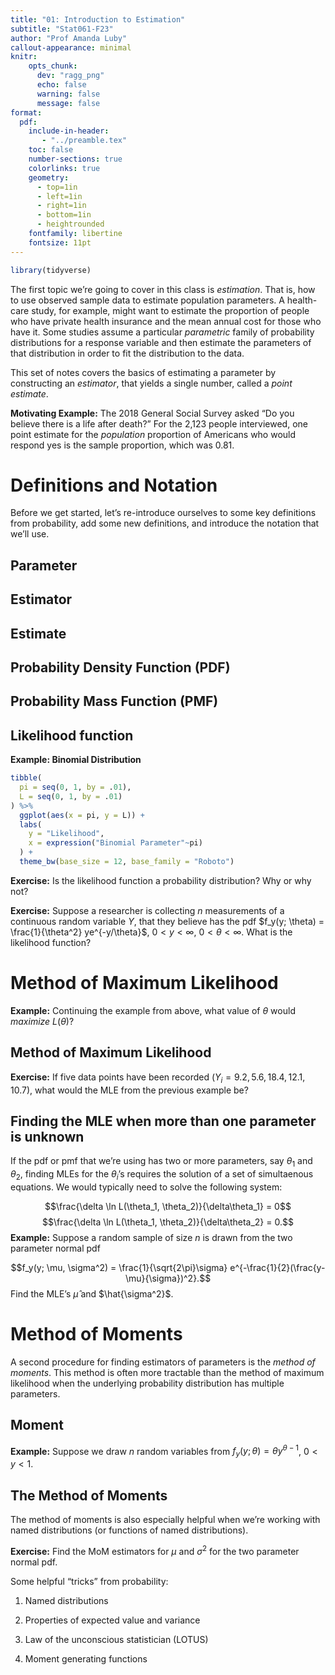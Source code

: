 ```yaml
---
title: "01: Introduction to Estimation"
subtitle: "Stat061-F23"
author: "Prof Amanda Luby"
callout-appearance: minimal
knitr:
    opts_chunk: 
      dev: "ragg_png"
      echo: false
      warning: false
      message: false
format:
  pdf:
    include-in-header: 
       - "../preamble.tex"
    toc: false
    number-sections: true
    colorlinks: true
    geometry:
      - top=1in
      - left=1in
      - right=1in
      - bottom=1in
      - heightrounded
    fontfamily: libertine
    fontsize: 11pt
---
```


```r
library(tidyverse)
```

The first topic we're going to cover in this class is *estimation*. That is, how to use observed sample data to estimate population parameters. A health-care study, for example, might want to estimate the proportion of people who have private health insurance and the mean annual cost for those who have it. Some studies assume a particular *parametric* family of probability distributions for a response variable and then estimate the parameters of that distribution in order to fit the distribution to the data.

This set of notes covers the basics of estimating a parameter by constructing an *estimator*, that yields a single number, called a *point estimate*.

**Motivating Example:** The 2018 General Social Survey asked "Do you believe there is a life after death?" For the 2,123 people interviewed, one point estimate for the *population* proportion of Americans who would respond yes is the sample proportion, which was 0.81.

\vspace{1in}

# Definitions and Notation

Before we get started, let's re-introduce ourselves to some key definitions from probability, add some new definitions, and introduce the notation that we'll use.

::: callout-note
## Parameter

\vspace{.5in}
:::

::: callout-note
## Estimator

\vspace{.5in}
:::

::: callout-note
## Estimate

\vspace{.5in}
:::

::: callout-note
## Probability Density Function (PDF)

\vspace{.5in}
:::

::: callout-note
## Probability Mass Function (PMF)

\vspace{.5in}
:::

::: callout-note
## Likelihood function

\vspace{.5in}
:::

**Example: Binomial Distribution**

\vspace{2in}

```r
tibble(
  pi = seq(0, 1, by = .01),
  L = seq(0, 1, by = .01)
) %>%
  ggplot(aes(x = pi, y = L)) + 
  labs(
    y = "Likelihood",
    x = expression("Binomial Parameter"~pi)
  ) + 
  theme_bw(base_size = 12, base_family = "Roboto")
```

\pagebreak 

**Exercise:** Is the likelihood function a probability distribution? Why or why not?

\vspace{1in}

**Exercise:** Suppose a researcher is collecting $n$ measurements of a continuous random variable $Y$, that they believe has the pdf $f_y(y; \theta) = \frac{1}{\theta^2} ye^{-y/\theta}$, $0 < y < \infty$, $0 < \theta < \infty$. What is the likelihood function? 

\vspace{2in}

# Method of Maximum Likelihood

**Example:** Continuing the example from above, what value of $\theta$ would *maximize* $L(\theta)$?

\vspace{2in}

::: callout-note
## Method of Maximum Likelihood

\vspace{1.5in}
:::

**Exercise:** If five data points have been recorded ($Y_i = 9.2, 5.6, 18.4, 12.1, 10.7$), what would the MLE from the previous example be?

\vspace{2in}

## Finding the MLE when more than one parameter is unknown

If the pdf or pmf that we're using has two or more parameters, say $\theta_1$ and $\theta_2$, finding MLEs for the $\theta_i$'s requires the solution of a set of simultaenous equations. We would typically need to solve the following system:

$$\frac{\delta \ln L(\theta_1, \theta_2)}{\delta\theta_1} = 0$$ $$\frac{\delta \ln L(\theta_1, \theta_2)}{\delta\theta_2} = 0.$$ **Example:** Suppose a random sample of size $n$ is drawn from the two parameter normal pdf

$$f_y(y; \mu, \sigma^2) = \frac{1}{\sqrt{2\pi}\sigma} e^{-\frac{1}{2}(\frac{y-\mu}{\sigma})^2}.$$ Find the MLE's $\hat{\mu}$ and $\hat{\sigma^2}$.

\vspace{5in}

# Method of Moments

A second procedure for finding estimators of parameters is the *method of moments*. This method is often more tractable than the method of maximum likelihood when the underlying probability distribution has multiple parameters.

::: callout-note
## Moment

\vspace{.5in}
:::

**Example:** Suppose we draw $n$ random variables from $f_y(y;\theta) = \theta y^{\theta-1}$, $0 < y < 1$. \vspace{2in}

::: callout-note
## The Method of Moments

\vspace{1.5in}
:::

The method of moments is also especially helpful when we're working with named distributions (or functions of named distributions). 

**Exercise:** Find the MoM estimators for $\mu$ and $\sigma^2$ for the two parameter normal pdf.

\vspace{3in}

Some helpful "tricks" from probability: 

1. Named distributions

\vspace{1in}

2. Properties of expected value and variance

\vspace{1in}

3. Law of the unconscious statistician (LOTUS) 

\vspace{1in}

4. Moment generating functions

\vspace{1in}

